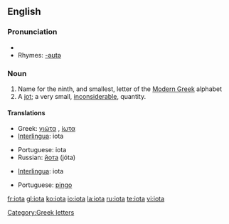 {{letter_disp2|theta|&nbsp;&nbsp; [[image:Greek_uc_iota.png|20px]][[image:Greek_lc_iota.png|18px]] &nbsp;&nbsp; |kappa|γιώτα|Ι|ι}}
==English==

===Pronunciation===
*{{audio|en-us-iota.ogg|Audio (US)}}
*Rhymes: [[Rhymes:English:-əʊtə|-əʊtə]]

===Noun===
{{en-noun}}

# Name for the ninth, and smallest, letter of the [[Modern Greek]] alphabet
# A [[jot]]; a very small, [[inconsiderable]], quantity.

====Translations====
{{trans-top|Greek letter}}
*Greek: [[γιώτα]] {{n}}, [[ίωτα]] {{n}}
*[[Interlingua]]: iota
{{trans-mid}}
*Portuguese: iota {{m}}
*Russian: [[йота]] (jóta) {{f}}
{{trans-bottom}}

{{trans-top|a small amount}}
*[[Interlingua]]: iota
{{trans-mid}}
*Portuguese: [[pingo]] {{m}}
{{trans-bottom}}

[[Category:Greek letters]]

[[fr:iota]]
[[gl:iota]]
[[ko:iota]]
[[io:iota]]
[[la:iota]]
[[ru:iota]]
[[te:iota]]
[[vi:iota]]
